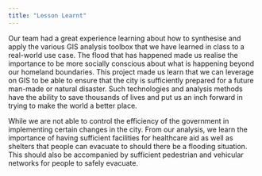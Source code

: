 ```yaml
---
title: "Lesson Learnt"
---
```


Our team had a great experience learning about how to synthesise and apply the various GIS analysis toolbox that we have learned in class to a real-world use case. The flood that has happened made us realise the importance to be more socially conscious about what is happening beyond our homeland boundaries. This project made us learn that we can leverage on GIS to be able to ensure that the city is sufficiently prepared for a future man-made or natural disaster. Such technologies and analysis methods have the ability to save thousands of lives and put us an inch forward in trying to make the world a better place.

While we are not able to control the efficiency of the government in implementing certain changes in the city. From our analysis, we learn the importance of having sufficient facilities for healthcare aid as well as shelters that people can evacuate to should there be a flooding situation. This should also be accompanied by sufficient pedestrian and vehicular networks for people to safely evacuate.
